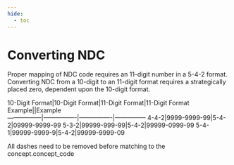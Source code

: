 ```yaml
---
hide:
  - toc
---
```


# Converting NDC

Proper mapping of NDC code requires an 11-digit number in a 5-4-2 format. Converting NDC from a 10-digit to an 11-digit format requires a strategically placed zero, dependent upon the 10-digit format. 

10-Digit Format|10-Digit Format|11-Digit Format|11-Digit Format 
Example||Example       
-----------------|----------------|----------------|---------------
4-4-2|9999-9999-99|5-4-2|09999-9999-99
5-3-2|99999-999-99|5-4-2|99999-0999-99
5-4-1|99999-9999-9|5-4-2|99999-9999-09
 
All dashes need to be removed before matching to the concept.concept_code 
